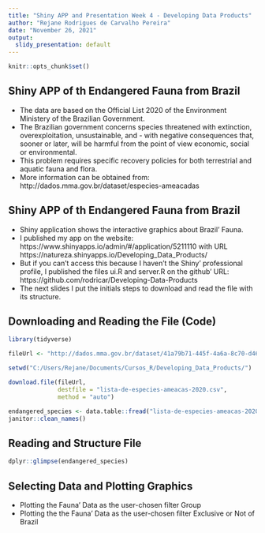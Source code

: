 ---
title: "Shiny APP and Presentation Week 4 - Developing Data Products"
author: "Rejane Rodrigues de Carvalho Pereira"
date: "November 26, 2021"
output:
  slidy_presentation: default
---


```{r setup, include=FALSE, message=FALSE, warning=FALSE}
knitr::opts_chunk$set()
```

## Shiny APP of th Endangered Fauna from Brazil
- The data are based on the Official List 2020 of the Environment Ministery of the Brazilian Government.
- The Brazilian government concerns species threatened with extinction, overexploitation, unsustainable, and - with negative consequences that, sooner or later, will be harmful from the point of view economic, social or environmental.
- This problem requires specific recovery policies for both terrestrial and aquatic fauna and flora.
- More information can be obtained from: http://dados.mma.gov.br/dataset/especies-ameacadas


## Shiny APP of th Endangered Fauna from Brazil

- Shiny application shows the interactive graphics about Brazil' Fauna.
- I published my app on the website: https://www.shinyapps.io/admin/#/application/5211110 with URL https://natureza.shinyapps.io/Developing_Data_Products/
- But if you can't access this because I haven't the Shiny' professional profile, I published the files ui.R and server.R on the github' URL: https://github.com/rodricar/Developing-Data-Products
- The next slides I put the initials steps to download and read the file with its structure.

## Downloading and Reading the File (Code)
```{r read, message=FALSE, warning=FALSE}
library(tidyverse)

fileUrl <- "http://dados.mma.gov.br/dataset/41a79b71-445f-4a6a-8c70-d46af991292a/resource/1f13b062-f3f6-4198-a4c5-3581548bebec/download/lista-de-especies-ameacas-2020.csv"

setwd("C:/Users/Rejane/Documents/Cursos_R/Developing_Data_Products/")

download.file(fileUrl, 
              destfile = "lista-de-especies-ameacas-2020.csv", 
              method = "auto")

endangered_species <- data.table::fread("lista-de-especies-ameacas-2020.csv",                                           encoding = "UTF-8") %>%
janitor::clean_names()
```

## Reading and Structure File

```{r structure, message=FALSE, warning=FALSE}

dplyr::glimpse(endangered_species)

```

## Selecting Data and Plotting Graphics

- Plotting the Fauna' Data as the user-chosen filter Group
- Plotting the the Fauna' Data  as the user-chosen filter Exclusive or Not of Brazil
